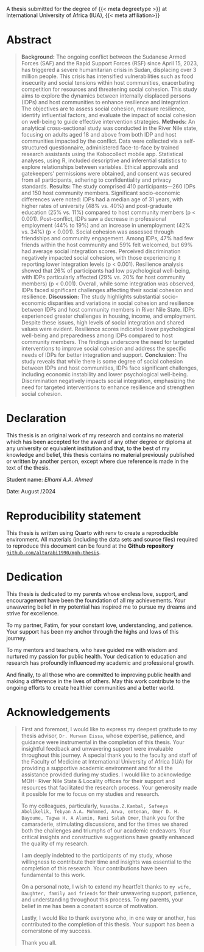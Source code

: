 ::: {.content-visible when-format="html"}
A thesis submitted for the degree of {{< meta degreetype >}} at International University of Africa (IUA), {{< meta affiliation>}}
:::

# Abstract {.unnumbered}

> **Background:** The ongoing conflict between the Sudanese Armed Forces (SAF) and the Rapid Support Forces (RSF) since April 15, 2023, has triggered a severe humanitarian crisis in Sudan, displacing over 3 million people. This crisis has intensified vulnerabilities such as food insecurity and social tensions within host communities, exacerbating competition for resources and threatening social cohesion. This study aims to explore the dynamics between internally displaced persons (IDPs) and host communities to enhance resilience and integration. The objectives are to assess social cohesion, measure resilience, identify influential factors, and evaluate the impact of social cohesion on well-being to guide effective intervention strategies. **Methods:** An analytical cross-sectional study was conducted in the River Nile state, focusing on adults aged 18 and above from both IDP and host communities impacted by the conflict. Data were collected via a self-structured questionnaire, administered face-to-face by trained research assistants using the Kobocollect mobile app. Statistical analyses, using R, included descriptive and inferential statistics to explore relationships between variables. Ethical approvals and gatekeepers' permissions were obtained, and consent was secured from all participants, adhering to confidentiality and privacy standards. **Results:** The study comprised 410 participants—260 IDPs and 150 host community members. Significant socio-economic differences were noted: IDPs had a median age of 31 years, with higher rates of university (48% vs. 40%) and post-graduate education (25% vs. 11%) compared to host community members (p \< 0.001). Post-conflict, IDPs saw a decrease in professional employment (44% to 19%) and an increase in unemployment (42% vs. 34%) (p \< 0.001). Social cohesion was assessed through friendships and community engagement. Among IDPs, 47% had few friends within the host community and 59% felt welcomed, but 69% had average social integration scores. Perceived discrimination negatively impacted social cohesion, with those experiencing it reporting lower integration levels (p \< 0.001). Resilience analysis showed that 26% of participants had low psychological well-being, with IDPs particularly affected (29% vs. 20% for host community members) (p \< 0.001). Overall, while some integration was observed, IDPs faced significant challenges affecting their social cohesion and resilience. **Discussion:** The study highlights substantial socio-economic disparities and variations in social cohesion and resilience between IDPs and host community members in River Nile State. IDPs experienced greater challenges in housing, income, and employment. Despite these issues, high levels of social integration and shared values were evident. Resilience scores indicated lower psychological well-being and preparedness among IDPs compared to host community members. The findings underscore the need for targeted interventions to improve social cohesion and address the specific needs of IDPs for better integration and support. **Conclusion:** The study reveals that while there is some degree of social cohesion between IDPs and host communities, IDPs face significant challenges, including economic instability and lower psychological well-being. Discrimination negatively impacts social integration, emphasizing the need for targeted interventions to enhance resilience and strengthen social cohesion.

# Declaration {.unnumbered}

This thesis is an original work of my research and contains no material which has been accepted for the award of any other degree or diploma at any university or equivalent institution and that, to the best of my knowledge and belief, this thesis contains no material previously published or written by another person, except where due reference is made in the text of the thesis.

Student name: *Elhami A.A. Ahmed*

Date: August /2024

# Reproducibility statement

This thesis is written using Quarto with renv to create a reproducible environment. All materials (including the data sets and source files) required to reproduce this document can be found at the **Github repository** [`github.com/alturabi1990/mph-thesis`](https://github.com/alturabi1990/mph-thesis).

# Dedication {.unnumbered}

This thesis is dedicated to my parents whose endless love, support, and encouragement have been the foundation of all my achievements. Your unwavering belief in my potential has inspired me to pursue my dreams and strive for excellence.

To my partner, Fatim, for your constant love, understanding, and patience. Your support has been my anchor through the highs and lows of this journey.

To my mentors and teachers, who have guided me with wisdom and nurtured my passion for public health. Your dedication to education and research has profoundly influenced my academic and professional growth.

And finally, to all those who are committed to improving public health and making a difference in the lives of others. May this work contribute to the ongoing efforts to create healthier communities and a better world.

# Acknowledgements {.unnumbered}

> First and foremost, I would like to express my deepest gratitude to my thesis advisor, `Dr. Murwan Eissa`, whose expertise, patience, and guidance were instrumental in the completion of this thesis. Your insightful feedback and unwavering support were invaluable throughout this journey. A special thank you to the faculty and staff of the Faculty of Medicine at International University of Africa (IUA) for providing a supportive academic environment and for all the assistance provided during my studies. I would like to acknowledge MOH- River Nile State & Locality offices for their support and resources that facilitated the research process. Your generosity made it possible for me to focus on my studies and research.
>
> To my colleagues, particularly, `Nusaiba.Z.Kambal, Safeeya Abolikelik, Tebyan A.A. Mohmmed, Arwa, emtenan, Omer D. H. Bayoume, Tagwa H. A Alamin, Rami Salah Omer`, thank you for the camaraderie, stimulating discussions, and for the times we shared both the challenges and triumphs of our academic endeavors. Your critical insights and constructive suggestions have greatly enhanced the quality of my research.
>
> I am deeply indebted to the participants of my study, whose willingness to contribute their time and insights was essential to the completion of this research. Your contributions have been fundamental to this work.
>
> On a personal note, I wish to extend my heartfelt thanks to `my wife, Daughter, family and friends` for their unwavering support, patience, and understanding throughout this process. To my parents, your belief in me has been a constant source of motivation.
>
> Lastly, I would like to thank everyone who, in one way or another, has contributed to the completion of this thesis. Your support has been a cornerstone of my success.
>
> Thank you all.

```{=html}
<!--
The following line is required to re-set page numbering after preliminary material in the pdf output. Do not remove
-->
```
\clearpage\pagenumbering{arabic}\setcounter{page}{1}
